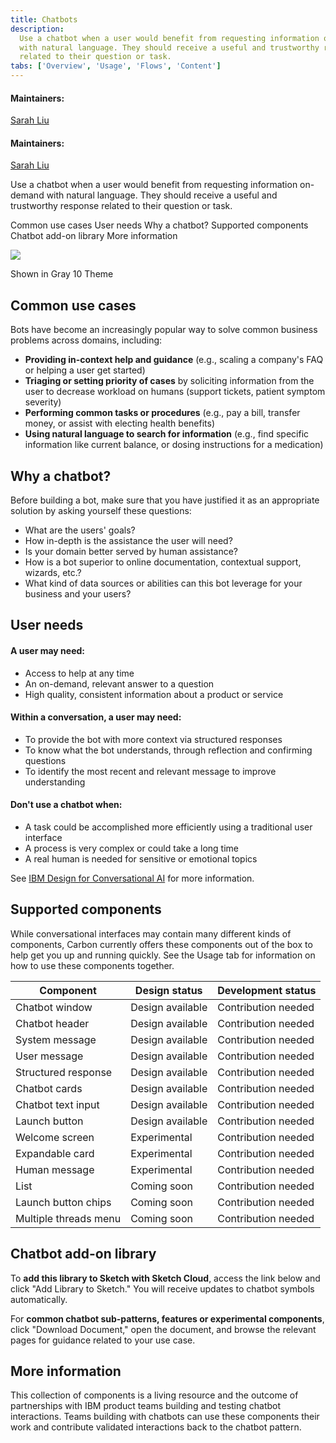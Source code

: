 ```yaml
---
title: Chatbots
description:
  Use a chatbot when a user would benefit from requesting information on-demand
  with natural language. They should receive a useful and trustworthy response
  related to their question or task.
tabs: ['Overview', 'Usage', 'Flows', 'Content']
---
```


#### Maintainers:

[Sarah Liu](https://w3.ibm.com/bluepages/profile.html?uid=5G1630897)


#### Maintainers:

[Sarah Liu](https://w3.ibm.com/bluepages/profile.html?uid=5G1630897)

<PageDescription>

Use a chatbot when a user would benefit from requesting information on-demand
with natural language. They should receive a useful and trustworthy response
related to their question or task.

</PageDescription>

<AnchorLinks>

<AnchorLink>Common use cases</AnchorLink>
<AnchorLink>User needs</AnchorLink>
<AnchorLink>Why a chatbot?</AnchorLink>
<AnchorLink>Supported components</AnchorLink>
<AnchorLink>Chatbot add-on library</AnchorLink>
<AnchorLink>More information</AnchorLink>

</AnchorLinks>

![](/images/chatbot-0.png)

<Caption>Shown in Gray 10 Theme</Caption>

## Common use cases

Bots have become an increasingly popular way to solve common business problems
across domains, including:

- **Providing in-context help and guidance** (e.g., scaling a company's FAQ or
  helping a user get started)
- **Triaging or setting priority of cases** by soliciting information from the
  user to decrease workload on humans (support tickets, patient symptom
  severity)
- **Performing common tasks or procedures** (e.g., pay a bill, transfer money,
  or assist with electing health benefits)
- **Using natural language to search for information** (e.g., find specific
  information like current balance, or dosing instructions for a medication)

## Why a chatbot?

Before building a bot, make sure that you have justified it as an appropriate
solution by asking yourself these questions:

- What are the users' goals?
- How in-depth is the assistance the user will need?
- Is your domain better served by human assistance?
- How is a bot superior to online documentation, contextual support, wizards,
  etc.?
- What kind of data sources or abilities can this bot leverage for your business
  and your users?

## User needs

#### A user may need:

- Access to help at any time
- An on-demand, relevant answer to a question
- High quality, consistent information about a product or service

#### Within a conversation, a user may need:

- To provide the bot with more context via structured responses
- To know what the bot understands, through reflection and confirming questions
- To identify the most recent and relevant message to improve understanding

#### Don't use a chatbot when:

- A task could be accomplished more efficiently using a traditional user
  interface
- A process is very complex or could take a long time
- A real human is needed for sensitive or emotional topics

See
[IBM Design for Conversational AI](https://www.ibm.com/design/ai/conversation)
for more information.

## Supported components

While conversational interfaces may contain many different kinds of components,
Carbon currently offers these components out of the box to help get you up and
running quickly. See the Usage tab for information on how to use these
components together.

| Component             | Design status                            | Development status                               |
| --------------------- | ---------------------------------------- | ------------------------------------------------ |
| Chatbot window        | <Tag type="green">Design available</Tag> | <Tag type="cool-gray"> Contribution needed</Tag> |
| Chatbot header        | <Tag type="green">Design available</Tag> | <Tag type="cool-gray"> Contribution needed</Tag> |
| System message        | <Tag type="green">Design available</Tag> | <Tag type="cool-gray"> Contribution needed</Tag> |
| User message          | <Tag type="green">Design available</Tag> | <Tag type="cool-gray"> Contribution needed</Tag> |
| Structured response   | <Tag type="green">Design available</Tag> | <Tag type="cool-gray"> Contribution needed</Tag> |
| Chatbot cards         | <Tag type="green">Design available</Tag> | <Tag type="cool-gray"> Contribution needed</Tag> |
| Chatbot text input    | <Tag type="green">Design available</Tag> | <Tag type="cool-gray"> Contribution needed</Tag> |
| Launch button         | <Tag type="green">Design available</Tag> | <Tag type="cool-gray"> Contribution needed</Tag> |
| Welcome screen        | <Tag type="teal"> Experimental </Tag>    | <Tag type="cool-gray"> Contribution needed</Tag> |
| Expandable card       | <Tag type="teal"> Experimental </Tag>    | <Tag type="cool-gray"> Contribution needed</Tag> |
| Human message         | <Tag type="teal"> Experimental </Tag>    | <Tag type="cool-gray"> Contribution needed</Tag> |
| List                  | <Tag type="purple"> Coming soon </Tag>   | <Tag type="cool-gray"> Contribution needed</Tag> |
| Launch button chips   | <Tag type="purple"> Coming soon </Tag>   | <Tag type="cool-gray"> Contribution needed</Tag> |
| Multiple threads menu | <Tag type="purple"> Coming soon </Tag>   | <Tag type="cool-gray"> Contribution needed</Tag> |

## Chatbot add-on library

To **add this library to Sketch with Sketch Cloud**, access the link below and
click "Add Library to Sketch." You will receive updates to chatbot symbols
automatically.

For **common chatbot sub-patterns, features or experimental components**, click
"Download Document," open the document, and browse the relevant pages for
guidance related to your use case.

<Column colMd={4} colLg={4} noGutterSm>
  <ResourceCard
    subTitle="Sketch library"
    title="Chatbot Design Kit"
    aspectRatio="2:1"
    actionIcon="launch"
    href="https://www.sketch.com/s/d6986eb8-bf0d-4695-abe8-9e79909d4518"
  >
    <MdxIcon name="sketch" />
  </ResourceCard>
</Column>

## More information

This collection of components is a living resource and the outcome of
partnerships with IBM product teams building and testing chatbot interactions.
Teams building with chatbots can use these components their work and contribute
validated interactions back to the chatbot pattern.
